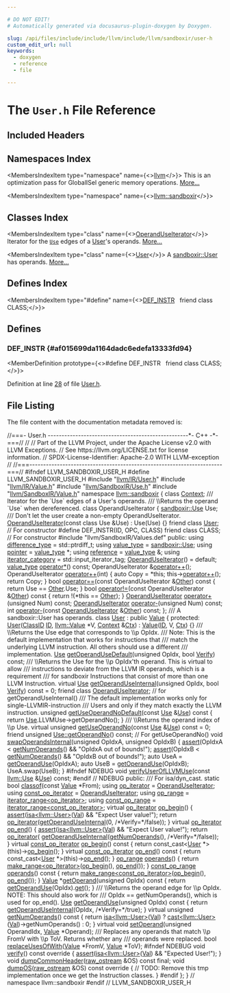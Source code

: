 ```yaml
---

# DO NOT EDIT!
# Automatically generated via docusaurus-plugin-doxygen by Doxygen.

slug: /api/files/include/include/llvm/include/llvm/sandboxir/user-h
custom_edit_url: null
keywords:
  - doxygen
  - reference
  - file

---
```





# The `User.h` File Reference

<DoxygenPage pluginConfig={pluginConfig}>



## Included Headers

<IncludesList>
<IncludesListItem
  filePath="llvm/IR/User.h"
  permalink="/docs/api/files/include/include/llvm/include/llvm/ir/user-h"
  isLocal="true" />
<IncludesListItem
  filePath="llvm/IR/Value.h"
  permalink="/docs/api/files/include/include/llvm/include/llvm/ir/value-h"
  isLocal="true" />
<IncludesListItem
  filePath="llvm/SandboxIR/Use.h"
  permalink="/docs/api/files/include/include/llvm/include/llvm/sandboxir/use-h"
  isLocal="true" />
<IncludesListItem
  filePath="llvm/SandboxIR/Value.h"
  permalink="/docs/api/files/include/include/llvm/include/llvm/sandboxir/value-h"
  isLocal="true" />
<IncludesListItem
  filePath="llvm/SandboxIR/Values.def"
  permalink=""
  isLocal="true" />
</IncludesList>

## Namespaces Index

<MembersIndex>

<MembersIndexItem
  type="namespace"
  name={<><a href="/docs/api/namespaces/llvm">llvm</a></>}>
This is an optimization pass for GlobalISel generic memory operations. <a href="/docs/api/namespaces/llvm/#details">More...</a>
</MembersIndexItem>

<MembersIndexItem
  type="namespace"
  name={<><a href="/docs/api/namespaces/llvm/sandboxir">llvm::sandboxir</a></>}>
</MembersIndexItem>

</MembersIndex>

## Classes Index

<MembersIndex>

<MembersIndexItem
  type="class"
  name={<><a href="/docs/api/classes/llvm/sandboxir/operanduseiterator">OperandUseIterator</a></>}>
Iterator for the <code><a href="/docs/api/classes/llvm/sandboxir/use">Use</a></code> edges of a <a href="/docs/api/classes/llvm/sandboxir/user">User</a>&#39;s operands. <a href="/docs/api/classes/llvm/sandboxir/operanduseiterator/#details">More...</a>
</MembersIndexItem>

<MembersIndexItem
  type="class"
  name={<><a href="/docs/api/classes/llvm/sandboxir/user">User</a></>}>
A <a href="/docs/api/classes/llvm/sandboxir/user">sandboxir::User</a> has operands. <a href="/docs/api/classes/llvm/sandboxir/user/#details">More...</a>
</MembersIndexItem>

</MembersIndex>

## Defines Index

<MembersIndex>

<MembersIndexItem
  type="#define"
  name={<><a href="#af015699da1164dadc6edefa13333fd94">DEF&#95;INSTR</a>&nbsp;&nbsp;&nbsp;friend class CLASS;</>}>
</MembersIndexItem>

</MembersIndex>


<SectionDefinition>

## Defines

### DEF&#95;INSTR {#af015699da1164dadc6edefa13333fd94}

<MemberDefinition
  prototype={<>#define DEF&#95;INSTR&nbsp;&nbsp;&nbsp;friend class CLASS;</>}>

Definition at line <a href="#l00028">28</a> of file <a href="/docs/api/files/include/include/llvm/include/llvm/sandboxir/user-h">User.h</a>.
</MemberDefinition>

</SectionDefinition>

## File Listing

The file content with the documentation metadata removed is:

<ProgramListing>

<Link id="l00001" /><CodeLine lineNumber="1"><span class="doxyHighlightComment">//===- User.h ---------------------------------------------------&#42;- C++ -&#42;-===//</span></CodeLine>
<Link id="l00002" /><CodeLine lineNumber="2"><span class="doxyHighlightComment">//</span></CodeLine>
<Link id="l00003" /><CodeLine lineNumber="3"><span class="doxyHighlightComment">// Part of the LLVM Project, under the Apache License v2.0 with LLVM Exceptions.</span></CodeLine>
<Link id="l00004" /><CodeLine lineNumber="4"><span class="doxyHighlightComment">// See https://llvm.org/LICENSE.txt for license information.</span></CodeLine>
<Link id="l00005" /><CodeLine lineNumber="5"><span class="doxyHighlightComment">// SPDX-License-Identifier: Apache-2.0 WITH LLVM-exception</span></CodeLine>
<Link id="l00006" /><CodeLine lineNumber="6"><span class="doxyHighlightComment">//</span></CodeLine>
<Link id="l00007" /><CodeLine lineNumber="7"><span class="doxyHighlightComment">//===----------------------------------------------------------------------===//</span></CodeLine>
<Link id="l00008" /><CodeLine lineNumber="8"></CodeLine>
<Link id="l00009" /><CodeLine lineNumber="9"><span class="doxyHighlightPreprocessor">#ifndef LLVM&#95;SANDBOXIR&#95;USER&#95;H</span></CodeLine>
<Link id="l00010" /><CodeLine lineNumber="10"><span class="doxyHighlightPreprocessor">#define LLVM&#95;SANDBOXIR&#95;USER&#95;H</span></CodeLine>
<Link id="l00011" /><CodeLine lineNumber="11"></CodeLine>
<Link id="l00012" /><CodeLine lineNumber="12"><span class="doxyHighlightPreprocessor">#include &quot;<a href="/docs/api/files/include/include/llvm/include/llvm/ir/user-h">llvm/IR/User.h</a>&quot;</span></CodeLine>
<Link id="l00013" /><CodeLine lineNumber="13"><span class="doxyHighlightPreprocessor">#include &quot;<a href="/docs/api/files/include/include/llvm/include/llvm/ir/value-h">llvm/IR/Value.h</a>&quot;</span></CodeLine>
<Link id="l00014" /><CodeLine lineNumber="14"><span class="doxyHighlightPreprocessor">#include &quot;<a href="/docs/api/files/include/include/llvm/include/llvm/sandboxir/use-h">llvm/SandboxIR/Use.h</a>&quot;</span></CodeLine>
<Link id="l00015" /><CodeLine lineNumber="15"><span class="doxyHighlightPreprocessor">#include &quot;<a href="/docs/api/files/include/include/llvm/include/llvm/sandboxir/value-h">llvm/SandboxIR/Value.h</a>&quot;</span></CodeLine>
<Link id="l00016" /><CodeLine lineNumber="16"></CodeLine>
<Link id="l00017" /><CodeLine lineNumber="17"><span class="doxyHighlightKeyword">namespace </span><span class="doxyHighlight"><a href="/docs/api/namespaces/llvm/sandboxir">llvm::sandboxir</a> &#123;</span></CodeLine>
<Link id="l00018" /><CodeLine lineNumber="18"></CodeLine>
<Link id="l00019" /><CodeLine lineNumber="19"><span class="doxyHighlightKeyword">class </span><span class="doxyHighlight"><a href="/docs/api/classes/llvm/sandboxir/context">Context</a>;</span></CodeLine>
<Link id="l00020" /><CodeLine lineNumber="20"></CodeLine>
<Link id="l00021" /><CodeLine lineNumber="21"><span class="doxyHighlightComment">/// Iterator for the &#96;Use&#96; edges of a User&#39;s operands.</span></CodeLine>
<Link id="l00022" /><CodeLine lineNumber="22"><span class="doxyHighlightComment">/// \\Returns the operand &#96;Use&#96; when dereferenced.</span></CodeLine>
<Link id="l00023" /><CodeLine lineNumber="23" lineLink="/docs/api/classes/llvm/sandboxir/operanduseiterator"><span class="doxyHighlightKeyword">class </span><span class="doxyHighlight">OperandUseIterator &#123;</span></CodeLine>
<Link id="l00024" /><CodeLine lineNumber="24"><span class="doxyHighlight">  <a href="/docs/api/classes/llvm/sandboxir/use">sandboxir::Use</a> Use;</span></CodeLine>
<Link id="l00025" /><CodeLine lineNumber="25"><span class="doxyHighlightComment">  /// Don&#39;t let the user create a non-empty OperandUseIterator.</span></CodeLine>
<Link id="l00026" /><CodeLine lineNumber="26"><span class="doxyHighlight">  <a href="/docs/api/classes/llvm/sandboxir/operanduseiterator/#a099eea2d0ce1dcf671db77ef9fa6ef3c">OperandUseIterator</a>(</span><span class="doxyHighlightKeyword">const</span><span class="doxyHighlight"> </span><span class="doxyHighlightKeyword">class</span><span class="doxyHighlight"> Use &amp;Use) : Use(Use) &#123;&#125;</span></CodeLine>
<Link id="l00027" /><CodeLine lineNumber="27" lineLink="/docs/api/classes/llvm/sandboxir/operanduseiterator/#a38c437d9dcaefebe4efaf0edf00c45de"><span class="doxyHighlight">  </span><span class="doxyHighlightKeyword">friend</span><span class="doxyHighlight"> </span><span class="doxyHighlightKeyword">class </span><span class="doxyHighlight"><a href="/docs/api/classes/llvm/sandboxir/operanduseiterator/#a38c437d9dcaefebe4efaf0edf00c45de">User</a>;                                  </span><span class="doxyHighlightComment">// For constructor</span></CodeLine>
<Link id="l00028" /><CodeLine lineNumber="28" lineLink="#af015699da1164dadc6edefa13333fd94"><span class="doxyHighlightPreprocessor">#define DEF&#95;INSTR(ID, OPC, CLASS) friend class CLASS; </span><span class="doxyHighlightComment">// For constructor</span></CodeLine>
<Link id="l00029" /><CodeLine lineNumber="29"><span class="doxyHighlightPreprocessor">#include &quot;llvm/SandboxIR/Values.def&quot;</span></CodeLine>
<Link id="l00030" /><CodeLine lineNumber="30"></CodeLine>
<Link id="l00031" /><CodeLine lineNumber="31"><span class="doxyHighlightKeyword">public</span><span class="doxyHighlight">:</span></CodeLine>
<Link id="l00032" /><CodeLine lineNumber="32" lineLink="/docs/api/classes/llvm/sandboxir/operanduseiterator/#a14167269caee4228b2ad7e54c3b257fa"><span class="doxyHighlight">  </span><span class="doxyHighlightKeyword">using </span><span class="doxyHighlight"><a href="/docs/api/classes/llvm/sandboxir/operanduseiterator/#a14167269caee4228b2ad7e54c3b257fa">difference&#95;type</a> = std::ptrdiff&#95;t;</span></CodeLine>
<Link id="l00033" /><CodeLine lineNumber="33" lineLink="/docs/api/classes/llvm/sandboxir/operanduseiterator/#adc75b07c16b7ffec379860b5ed6cecad"><span class="doxyHighlight">  </span><span class="doxyHighlightKeyword">using </span><span class="doxyHighlight"><a href="/docs/api/classes/llvm/sandboxir/operanduseiterator/#adc75b07c16b7ffec379860b5ed6cecad">value&#95;type</a> = <a href="/docs/api/classes/llvm/sandboxir/use">sandboxir::Use</a>;</span></CodeLine>
<Link id="l00034" /><CodeLine lineNumber="34" lineLink="/docs/api/classes/llvm/sandboxir/operanduseiterator/#a2f789f88543d207177956743665b948b"><span class="doxyHighlight">  </span><span class="doxyHighlightKeyword">using </span><span class="doxyHighlight"><a href="/docs/api/classes/llvm/sandboxir/operanduseiterator/#a2f789f88543d207177956743665b948b">pointer</a> = <a href="/docs/api/classes/llvm/sandboxir/operanduseiterator/#adc75b07c16b7ffec379860b5ed6cecad">value&#95;type</a> &#42;;</span></CodeLine>
<Link id="l00035" /><CodeLine lineNumber="35" lineLink="/docs/api/classes/llvm/sandboxir/operanduseiterator/#a98780320a8e95b86802e872f6754b22f"><span class="doxyHighlight">  </span><span class="doxyHighlightKeyword">using </span><span class="doxyHighlight"><a href="/docs/api/classes/llvm/sandboxir/operanduseiterator/#a98780320a8e95b86802e872f6754b22f">reference</a> = <a href="/docs/api/classes/llvm/sandboxir/operanduseiterator/#adc75b07c16b7ffec379860b5ed6cecad">value&#95;type</a> &amp;;</span></CodeLine>
<Link id="l00036" /><CodeLine lineNumber="36" lineLink="/docs/api/classes/llvm/sandboxir/operanduseiterator/#a34c39b224787c66a11396fa61cea4bf1"><span class="doxyHighlight">  </span><span class="doxyHighlightKeyword">using </span><span class="doxyHighlight"><a href="/docs/api/classes/llvm/sandboxir/operanduseiterator/#a34c39b224787c66a11396fa61cea4bf1">iterator&#95;category</a> = std::input&#95;iterator&#95;tag;</span></CodeLine>
<Link id="l00037" /><CodeLine lineNumber="37"></CodeLine>
<Link id="l00038" /><CodeLine lineNumber="38" lineLink="/docs/api/classes/llvm/sandboxir/operanduseiterator/#a099eea2d0ce1dcf671db77ef9fa6ef3c"><span class="doxyHighlight">  <a href="/docs/api/classes/llvm/sandboxir/operanduseiterator/#a099eea2d0ce1dcf671db77ef9fa6ef3c">OperandUseIterator</a>() = </span><span class="doxyHighlightKeywordFlow">default</span><span class="doxyHighlight">;</span></CodeLine>
<Link id="l00039" /><CodeLine lineNumber="39"><span class="doxyHighlight">  <a href="/docs/api/classes/llvm/sandboxir/operanduseiterator/#adc75b07c16b7ffec379860b5ed6cecad">value&#95;type</a> <a href="/docs/api/classes/llvm/sandboxir/operanduseiterator/#ac31cc9d7dff02755f002f2ca5d891e47">operator&#42;</a>() </span><span class="doxyHighlightKeyword">const</span><span class="doxyHighlight">;</span></CodeLine>
<Link id="l00040" /><CodeLine lineNumber="40"><span class="doxyHighlight">  OperandUseIterator &amp;<a href="/docs/api/classes/llvm/sandboxir/operanduseiterator/#ac7f1005cdf568eb11771fdf61067a462">operator++</a>();</span></CodeLine>
<Link id="l00041" /><CodeLine lineNumber="41" lineLink="/docs/api/classes/llvm/sandboxir/operanduseiterator/#a5133ec8ac9f0151bb7daa4fbc0e0edf3"><span class="doxyHighlight">  OperandUseIterator <a href="/docs/api/classes/llvm/sandboxir/operanduseiterator/#a5133ec8ac9f0151bb7daa4fbc0e0edf3">operator++</a>(</span><span class="doxyHighlightKeywordType">int</span><span class="doxyHighlight">) &#123;</span></CodeLine>
<Link id="l00042" /><CodeLine lineNumber="42"><span class="doxyHighlight">    </span><span class="doxyHighlightKeyword">auto</span><span class="doxyHighlight"> Copy = &#42;</span><span class="doxyHighlightKeyword">this</span><span class="doxyHighlight">;</span></CodeLine>
<Link id="l00043" /><CodeLine lineNumber="43"><span class="doxyHighlight">    this-&gt;<a href="/docs/api/classes/llvm/sandboxir/operanduseiterator/#ac7f1005cdf568eb11771fdf61067a462">operator++</a>();</span></CodeLine>
<Link id="l00044" /><CodeLine lineNumber="44"><span class="doxyHighlight">    </span><span class="doxyHighlightKeywordFlow">return</span><span class="doxyHighlight"> Copy;</span></CodeLine>
<Link id="l00045" /><CodeLine lineNumber="45"><span class="doxyHighlight">  &#125;</span></CodeLine>
<Link id="l00046" /><CodeLine lineNumber="46" lineLink="/docs/api/classes/llvm/sandboxir/operanduseiterator/#a9b043aa137586f3a1f8cc153c40eded7"><span class="doxyHighlight">  </span><span class="doxyHighlightKeywordType">bool</span><span class="doxyHighlight"> <a href="/docs/api/classes/llvm/sandboxir/operanduseiterator/#a9b043aa137586f3a1f8cc153c40eded7">operator==</a>(</span><span class="doxyHighlightKeyword">const</span><span class="doxyHighlight"> OperandUseIterator &amp;<a href="/docs/api/namespaces/llvm/#a9eb4f5b98b70ee4fab9614ed58282c1fa6311ae17c1ee52b36e68aaf4ad066387">Other</a>)</span><span class="doxyHighlightKeyword"> const </span><span class="doxyHighlight">&#123;</span></CodeLine>
<Link id="l00047" /><CodeLine lineNumber="47"><span class="doxyHighlight">    </span><span class="doxyHighlightKeywordFlow">return</span><span class="doxyHighlight"> Use == <a href="/docs/api/namespaces/llvm/#a9eb4f5b98b70ee4fab9614ed58282c1fa6311ae17c1ee52b36e68aaf4ad066387">Other</a>.Use;</span></CodeLine>
<Link id="l00048" /><CodeLine lineNumber="48"><span class="doxyHighlight">  &#125;</span></CodeLine>
<Link id="l00049" /><CodeLine lineNumber="49" lineLink="/docs/api/classes/llvm/sandboxir/operanduseiterator/#a7a4d2651b26654677ef915f0981052f8"><span class="doxyHighlight">  </span><span class="doxyHighlightKeywordType">bool</span><span class="doxyHighlight"> <a href="/docs/api/classes/llvm/sandboxir/operanduseiterator/#a7a4d2651b26654677ef915f0981052f8">operator!=</a>(</span><span class="doxyHighlightKeyword">const</span><span class="doxyHighlight"> OperandUseIterator &amp;<a href="/docs/api/namespaces/llvm/#a9eb4f5b98b70ee4fab9614ed58282c1fa6311ae17c1ee52b36e68aaf4ad066387">Other</a>)</span><span class="doxyHighlightKeyword"> const </span><span class="doxyHighlight">&#123;</span></CodeLine>
<Link id="l00050" /><CodeLine lineNumber="50"><span class="doxyHighlight">    </span><span class="doxyHighlightKeywordFlow">return</span><span class="doxyHighlight"> !(&#42;</span><span class="doxyHighlightKeyword">this</span><span class="doxyHighlight"> == <a href="/docs/api/namespaces/llvm/#a9eb4f5b98b70ee4fab9614ed58282c1fa6311ae17c1ee52b36e68aaf4ad066387">Other</a>);</span></CodeLine>
<Link id="l00051" /><CodeLine lineNumber="51"><span class="doxyHighlight">  &#125;</span></CodeLine>
<Link id="l00052" /><CodeLine lineNumber="52"><span class="doxyHighlight">  <a href="/docs/api/classes/llvm/sandboxir/operanduseiterator">OperandUseIterator</a> <a href="/docs/api/classes/llvm/sandboxir/operanduseiterator/#ae20a68943264151156296ee8f5a2d25d">operator+</a>(</span><span class="doxyHighlightKeywordType">unsigned</span><span class="doxyHighlight"> Num) </span><span class="doxyHighlightKeyword">const</span><span class="doxyHighlight">;</span></CodeLine>
<Link id="l00053" /><CodeLine lineNumber="53"><span class="doxyHighlight">  <a href="/docs/api/classes/llvm/sandboxir/operanduseiterator">OperandUseIterator</a> <a href="/docs/api/classes/llvm/sandboxir/operanduseiterator/#aa46d6a2faaa49dfea1ee6de34cd7b77f">operator-</a>(</span><span class="doxyHighlightKeywordType">unsigned</span><span class="doxyHighlight"> Num) </span><span class="doxyHighlightKeyword">const</span><span class="doxyHighlight">;</span></CodeLine>
<Link id="l00054" /><CodeLine lineNumber="54"><span class="doxyHighlight">  </span><span class="doxyHighlightKeywordType">int</span><span class="doxyHighlight"> <a href="/docs/api/classes/llvm/sandboxir/operanduseiterator/#aa46d6a2faaa49dfea1ee6de34cd7b77f">operator-</a>(</span><span class="doxyHighlightKeyword">const</span><span class="doxyHighlight"> <a href="/docs/api/classes/llvm/sandboxir/operanduseiterator">OperandUseIterator</a> &amp;<a href="/docs/api/namespaces/llvm/#a9eb4f5b98b70ee4fab9614ed58282c1fa6311ae17c1ee52b36e68aaf4ad066387">Other</a>) </span><span class="doxyHighlightKeyword">const</span><span class="doxyHighlight">;</span></CodeLine>
<Link id="l00055" /><CodeLine lineNumber="55"><span class="doxyHighlight">&#125;;</span></CodeLine>
<Link id="l00056" /><CodeLine lineNumber="56"></CodeLine>
<Link id="l00057" /><CodeLine lineNumber="57"><span class="doxyHighlightComment">/// A sandboxir::User has operands.</span></CodeLine>
<Link id="l00058" /><CodeLine lineNumber="58" lineLink="/docs/api/classes/llvm/sandboxir/user"><span class="doxyHighlightKeyword">class </span><span class="doxyHighlight"><a href="/docs/api/classes/llvm/sandboxir/user/#aed798e20a38c7c32351becc11f61f755">User</a> : </span><span class="doxyHighlightKeyword">public</span><span class="doxyHighlight"> <a href="/docs/api/classes/llvm/sandboxir/value/#a73b563c1c2654e2f9b3756f38e276284">Value</a> &#123;</span></CodeLine>
<Link id="l00059" /><CodeLine lineNumber="59"><span class="doxyHighlightKeyword">protected</span><span class="doxyHighlight">:</span></CodeLine>
<Link id="l00060" /><CodeLine lineNumber="60" lineLink="/docs/api/classes/llvm/sandboxir/user/#aed798e20a38c7c32351becc11f61f755"><span class="doxyHighlight">  <a href="/docs/api/classes/llvm/sandboxir/user/#aed798e20a38c7c32351becc11f61f755">User</a>(<a href="/docs/api/classes/llvm/sandboxir/value/#afa2029c46b6caf94a7d05ceb0dbcefe9">ClassID</a> <a href="/docs/api/namespaces/llvm/callingconv/#abdf8cf606905c10634e831390981b0ed">ID</a>, <a href="/docs/api/classes/llvm/value">llvm::Value</a> &#42;V, <a href="/docs/api/classes/llvm/sandboxir/value/#ac26c806e60ca4a0547680edb68f6e39b">Context</a> &amp;<a href="/docs/api/classes/llvm/sandboxir/value/#a4705ee51ec0da1ba978f2353d2c47f27">Ctx</a>) : <a href="/docs/api/classes/llvm/sandboxir/value/#a73b563c1c2654e2f9b3756f38e276284">Value</a>(<a href="/docs/api/namespaces/llvm/callingconv/#abdf8cf606905c10634e831390981b0ed">ID</a>, V, <a href="/docs/api/classes/llvm/sandboxir/value/#a4705ee51ec0da1ba978f2353d2c47f27">Ctx</a>) &#123;&#125;</span></CodeLine>
<Link id="l00061" /><CodeLine lineNumber="61"></CodeLine>
<Link id="l00062" /><CodeLine lineNumber="62"><span class="doxyHighlightComment">  /// \\Returns the Use edge that corresponds to \\p OpIdx.</span></CodeLine>
<Link id="l00063" /><CodeLine lineNumber="63"><span class="doxyHighlightComment">  /// Note: This is the default implementation that works for instructions that</span></CodeLine>
<Link id="l00064" /><CodeLine lineNumber="64"><span class="doxyHighlightComment">  /// match the underlying LLVM instruction. All others should use a different</span></CodeLine>
<Link id="l00065" /><CodeLine lineNumber="65"><span class="doxyHighlightComment">  /// implementation.</span></CodeLine>
<Link id="l00066" /><CodeLine lineNumber="66"><span class="doxyHighlight">  <a href="/docs/api/classes/llvm/sandboxir/use">Use</a> <a href="/docs/api/classes/llvm/sandboxir/user/#a8014de6610ee432b675e3819e011acb2">getOperandUseDefault</a>(</span><span class="doxyHighlightKeywordType">unsigned</span><span class="doxyHighlight"> OpIdx, </span><span class="doxyHighlightKeywordType">bool</span><span class="doxyHighlight"> <a href="/docs/api/files/lib/lib/target/lib/target/powerpc/ppcctrloopsverify-cpp/#a345bd69760b9ee32b3f49d4fc04120fb">Verify</a>) </span><span class="doxyHighlightKeyword">const</span><span class="doxyHighlight">;</span></CodeLine>
<Link id="l00067" /><CodeLine lineNumber="67"><span class="doxyHighlightComment">  /// \\Returns the Use for the \\p OpIdx&#39;th operand. This is virtual to allow</span></CodeLine>
<Link id="l00068" /><CodeLine lineNumber="68"><span class="doxyHighlightComment">  /// instructions to deviate from the LLVM IR operands, which is a requirement</span></CodeLine>
<Link id="l00069" /><CodeLine lineNumber="69"><span class="doxyHighlightComment">  /// for sandboxir Instructions that consist of more than one LLVM Instruction.</span></CodeLine>
<Link id="l00070" /><CodeLine lineNumber="70" lineLink="/docs/api/classes/llvm/sandboxir/user/#aa469c4f23b78900ac9135b3417819f31"><span class="doxyHighlight">  </span><span class="doxyHighlightKeyword">virtual</span><span class="doxyHighlight"> <a href="/docs/api/classes/llvm/sandboxir/value/#a7b479862be57f4448b155a225b5972ac">Use</a> <a href="/docs/api/classes/llvm/sandboxir/user/#aa469c4f23b78900ac9135b3417819f31">getOperandUseInternal</a>(</span><span class="doxyHighlightKeywordType">unsigned</span><span class="doxyHighlight"> OpIdx, </span><span class="doxyHighlightKeywordType">bool</span><span class="doxyHighlight"> <a href="/docs/api/files/lib/lib/target/lib/target/powerpc/ppcctrloopsverify-cpp/#a345bd69760b9ee32b3f49d4fc04120fb">Verify</a>) </span><span class="doxyHighlightKeyword">const</span><span class="doxyHighlight"> = 0;</span></CodeLine>
<Link id="l00071" /><CodeLine lineNumber="71" lineLink="/docs/api/classes/llvm/sandboxir/user/#a1a834efd0135e81675280d5ba828d263"><span class="doxyHighlight">  </span><span class="doxyHighlightKeyword">friend</span><span class="doxyHighlight"> </span><span class="doxyHighlightKeyword">class </span><span class="doxyHighlight"><a href="/docs/api/classes/llvm/sandboxir/user/#a1a834efd0135e81675280d5ba828d263">OperandUseIterator</a>; </span><span class="doxyHighlightComment">// for getOperandUseInternal()</span></CodeLine>
<Link id="l00072" /><CodeLine lineNumber="72"></CodeLine>
<Link id="l00073" /><CodeLine lineNumber="73"><span class="doxyHighlightComment">  /// The default implementation works only for single-LLVMIR-instruction</span></CodeLine>
<Link id="l00074" /><CodeLine lineNumber="74"><span class="doxyHighlightComment">  /// Users and only if they match exactly the LLVM instruction.</span></CodeLine>
<Link id="l00075" /><CodeLine lineNumber="75" lineLink="/docs/api/classes/llvm/sandboxir/user/#a2a0e1f0647903c551dc3ea6333ab6fc3"><span class="doxyHighlight">  </span><span class="doxyHighlightKeywordType">unsigned</span><span class="doxyHighlight"> <a href="/docs/api/classes/llvm/sandboxir/user/#a2a0e1f0647903c551dc3ea6333ab6fc3">getUseOperandNoDefault</a>(</span><span class="doxyHighlightKeyword">const</span><span class="doxyHighlight"> <a href="/docs/api/classes/llvm/sandboxir/value/#a7b479862be57f4448b155a225b5972ac">Use</a> &amp;<a href="/docs/api/classes/llvm/sandboxir/value/#a7b479862be57f4448b155a225b5972ac">Use</a>)</span><span class="doxyHighlightKeyword"> const </span><span class="doxyHighlight">&#123;</span></CodeLine>
<Link id="l00076" /><CodeLine lineNumber="76"><span class="doxyHighlight">    </span><span class="doxyHighlightKeywordFlow">return</span><span class="doxyHighlight"> <a href="/docs/api/classes/llvm/sandboxir/value/#a7b479862be57f4448b155a225b5972ac">Use</a>.LLVMUse-&gt;getOperandNo();</span></CodeLine>
<Link id="l00077" /><CodeLine lineNumber="77"><span class="doxyHighlight">  &#125;</span></CodeLine>
<Link id="l00078" /><CodeLine lineNumber="78"><span class="doxyHighlightComment">  /// \\Returns the operand index of \\p Use.</span></CodeLine>
<Link id="l00079" /><CodeLine lineNumber="79" lineLink="/docs/api/classes/llvm/sandboxir/user/#a1edb73baa990149e09d9405f596163a3"><span class="doxyHighlight">  </span><span class="doxyHighlightKeyword">virtual</span><span class="doxyHighlight"> </span><span class="doxyHighlightKeywordType">unsigned</span><span class="doxyHighlight"> <a href="/docs/api/classes/llvm/sandboxir/user/#a1edb73baa990149e09d9405f596163a3">getUseOperandNo</a>(</span><span class="doxyHighlightKeyword">const</span><span class="doxyHighlight"> <a href="/docs/api/classes/llvm/sandboxir/value/#a7b479862be57f4448b155a225b5972ac">Use</a> &amp;<a href="/docs/api/classes/llvm/sandboxir/value/#a7b479862be57f4448b155a225b5972ac">Use</a>) </span><span class="doxyHighlightKeyword">const</span><span class="doxyHighlight"> = 0;</span></CodeLine>
<Link id="l00080" /><CodeLine lineNumber="80" lineLink="/docs/api/classes/llvm/sandboxir/user/#a64f0b50a2c1ec72bf69dbde8bd85f0c5"><span class="doxyHighlight">  </span><span class="doxyHighlightKeyword">friend</span><span class="doxyHighlight"> </span><span class="doxyHighlightKeywordType">unsigned</span><span class="doxyHighlight"> <a href="/docs/api/classes/llvm/sandboxir/use/#a401e8254715a72e9efab9ec8ae745e19">Use::getOperandNo</a>() </span><span class="doxyHighlightKeyword">const</span><span class="doxyHighlight">; </span><span class="doxyHighlightComment">// For getUseOperandNo()</span></CodeLine>
<Link id="l00081" /><CodeLine lineNumber="81"></CodeLine>
<Link id="l00082" /><CodeLine lineNumber="82" lineLink="/docs/api/classes/llvm/sandboxir/user/#ab02ef62e9b637f2ccdc108a83ad983fc"><span class="doxyHighlight">  </span><span class="doxyHighlightKeywordType">void</span><span class="doxyHighlight"> <a href="/docs/api/classes/llvm/sandboxir/user/#ab02ef62e9b637f2ccdc108a83ad983fc">swapOperandsInternal</a>(</span><span class="doxyHighlightKeywordType">unsigned</span><span class="doxyHighlight"> OpIdxA, </span><span class="doxyHighlightKeywordType">unsigned</span><span class="doxyHighlight"> OpIdxB) &#123;</span></CodeLine>
<Link id="l00083" /><CodeLine lineNumber="83"><span class="doxyHighlight">    <a href="/docs/api/files/lib/lib/target/lib/target/amdgpu/silowercontrolflow-cpp/#a4868c5d81c5ccc98c47aeab6244346a0">assert</a>(OpIdxA &lt; <a href="/docs/api/classes/llvm/sandboxir/user/#ac600a3ffce54e05ca28e586af7a04831">getNumOperands</a>() &amp;&amp; </span><span class="doxyHighlightStringLiteral">&quot;OpIdxA out of bounds!&quot;</span><span class="doxyHighlight">);</span></CodeLine>
<Link id="l00084" /><CodeLine lineNumber="84"><span class="doxyHighlight">    <a href="/docs/api/files/lib/lib/target/lib/target/amdgpu/silowercontrolflow-cpp/#a4868c5d81c5ccc98c47aeab6244346a0">assert</a>(OpIdxB &lt; <a href="/docs/api/classes/llvm/sandboxir/user/#ac600a3ffce54e05ca28e586af7a04831">getNumOperands</a>() &amp;&amp; </span><span class="doxyHighlightStringLiteral">&quot;OpIdxB out of bounds!&quot;</span><span class="doxyHighlight">);</span></CodeLine>
<Link id="l00085" /><CodeLine lineNumber="85"><span class="doxyHighlight">    </span><span class="doxyHighlightKeyword">auto</span><span class="doxyHighlight"> UseA = <a href="/docs/api/classes/llvm/sandboxir/user/#acb9166dd8e540f8c9e6efad7e9cccba0">getOperandUse</a>(OpIdxA);</span></CodeLine>
<Link id="l00086" /><CodeLine lineNumber="86"><span class="doxyHighlight">    </span><span class="doxyHighlightKeyword">auto</span><span class="doxyHighlight"> UseB = <a href="/docs/api/classes/llvm/sandboxir/user/#acb9166dd8e540f8c9e6efad7e9cccba0">getOperandUse</a>(OpIdxB);</span></CodeLine>
<Link id="l00087" /><CodeLine lineNumber="87"><span class="doxyHighlight">    UseA.swap(UseB);</span></CodeLine>
<Link id="l00088" /><CodeLine lineNumber="88"><span class="doxyHighlight">  &#125;</span></CodeLine>
<Link id="l00089" /><CodeLine lineNumber="89"></CodeLine>
<Link id="l00090" /><CodeLine lineNumber="90"><span class="doxyHighlightPreprocessor">#ifndef NDEBUG</span></CodeLine>
<Link id="l00091" /><CodeLine lineNumber="91"><span class="doxyHighlight">  </span><span class="doxyHighlightKeywordType">void</span><span class="doxyHighlight"> <a href="/docs/api/classes/llvm/sandboxir/user/#a29a530f0bf7efe84cbba172fac79970d">verifyUserOfLLVMUse</a>(</span><span class="doxyHighlightKeyword">const</span><span class="doxyHighlight"> <a href="/docs/api/classes/llvm/use">llvm::Use</a> &amp;<a href="/docs/api/classes/llvm/sandboxir/use">Use</a>) </span><span class="doxyHighlightKeyword">const</span><span class="doxyHighlight">;</span></CodeLine>
<Link id="l00092" /><CodeLine lineNumber="92"><span class="doxyHighlightPreprocessor">#endif </span><span class="doxyHighlightComment">// NDEBUG</span></CodeLine>
<Link id="l00093" /><CodeLine lineNumber="93"></CodeLine>
<Link id="l00094" /><CodeLine lineNumber="94"><span class="doxyHighlightKeyword">public</span><span class="doxyHighlight">:</span></CodeLine>
<Link id="l00095" /><CodeLine lineNumber="95"><span class="doxyHighlightComment">  /// For isa/dyn&#95;cast.</span></CodeLine>
<Link id="l00096" /><CodeLine lineNumber="96"><span class="doxyHighlight">  </span><span class="doxyHighlightKeyword">static</span><span class="doxyHighlight"> </span><span class="doxyHighlightKeywordType">bool</span><span class="doxyHighlight"> <a href="/docs/api/classes/llvm/sandboxir/user/#a980a2cfe3503510dad80d58a1bf46367">classof</a>(</span><span class="doxyHighlightKeyword">const</span><span class="doxyHighlight"> <a href="/docs/api/classes/llvm/sandboxir/value">Value</a> &#42;From);</span></CodeLine>
<Link id="l00097" /><CodeLine lineNumber="97" lineLink="/docs/api/classes/llvm/sandboxir/user/#a899e62d7db86984354bbdaa96067f91e"><span class="doxyHighlight">  </span><span class="doxyHighlightKeyword">using </span><span class="doxyHighlight"><a href="/docs/api/classes/llvm/sandboxir/user/#a899e62d7db86984354bbdaa96067f91e">op&#95;iterator</a> = <a href="/docs/api/classes/llvm/sandboxir/user/#a1a834efd0135e81675280d5ba828d263">OperandUseIterator</a>;</span></CodeLine>
<Link id="l00098" /><CodeLine lineNumber="98" lineLink="/docs/api/classes/llvm/sandboxir/user/#a3fb7da57c57a24be71816721887dc455"><span class="doxyHighlight">  </span><span class="doxyHighlightKeyword">using </span><span class="doxyHighlight"><a href="/docs/api/classes/llvm/sandboxir/user/#a3fb7da57c57a24be71816721887dc455">const&#95;op&#95;iterator</a> = <a href="/docs/api/classes/llvm/sandboxir/user/#a1a834efd0135e81675280d5ba828d263">OperandUseIterator</a>;</span></CodeLine>
<Link id="l00099" /><CodeLine lineNumber="99" lineLink="/docs/api/classes/llvm/sandboxir/user/#aea441faf71d458b974c3add03e0fd179"><span class="doxyHighlight">  </span><span class="doxyHighlightKeyword">using </span><span class="doxyHighlight"><a href="/docs/api/classes/llvm/sandboxir/user/#aea441faf71d458b974c3add03e0fd179">op&#95;range</a> = <a href="/docs/api/classes/llvm/iterator-range">iterator&#95;range&lt;op&#95;iterator&gt;</a>;</span></CodeLine>
<Link id="l00100" /><CodeLine lineNumber="100" lineLink="/docs/api/classes/llvm/sandboxir/user/#acc18fd33516ae7ad56c8f337fc90cc0d"><span class="doxyHighlight">  </span><span class="doxyHighlightKeyword">using </span><span class="doxyHighlight"><a href="/docs/api/classes/llvm/sandboxir/user/#acc18fd33516ae7ad56c8f337fc90cc0d">const&#95;op&#95;range</a> = <a href="/docs/api/classes/llvm/iterator-range">iterator&#95;range&lt;const&#95;op&#95;iterator&gt;</a>;</span></CodeLine>
<Link id="l00101" /><CodeLine lineNumber="101"></CodeLine>
<Link id="l00102" /><CodeLine lineNumber="102" lineLink="/docs/api/classes/llvm/sandboxir/user/#a00acedbe40caf585acae6bf934765a72"><span class="doxyHighlight">  </span><span class="doxyHighlightKeyword">virtual</span><span class="doxyHighlight"> <a href="/docs/api/classes/llvm/sandboxir/user/#a899e62d7db86984354bbdaa96067f91e">op&#95;iterator</a> <a href="/docs/api/classes/llvm/sandboxir/user/#a00acedbe40caf585acae6bf934765a72">op&#95;begin</a>() &#123;</span></CodeLine>
<Link id="l00103" /><CodeLine lineNumber="103"><span class="doxyHighlight">    <a href="/docs/api/files/lib/lib/target/lib/target/amdgpu/silowercontrolflow-cpp/#a4868c5d81c5ccc98c47aeab6244346a0">assert</a>(<a href="/docs/api/namespaces/llvm/#a92ca992e52dddc420f4b069cae06dfbe">isa&lt;llvm::User&gt;</a>(<a href="/docs/api/classes/llvm/sandboxir/value/#a0c4530f3c64d8c2eafac20fb87105d8a">Val</a>) &amp;&amp; </span><span class="doxyHighlightStringLiteral">&quot;Expect User value!&quot;</span><span class="doxyHighlight">);</span></CodeLine>
<Link id="l00104" /><CodeLine lineNumber="104"><span class="doxyHighlight">    </span><span class="doxyHighlightKeywordFlow">return</span><span class="doxyHighlight"> <a href="/docs/api/classes/llvm/sandboxir/user/#a899e62d7db86984354bbdaa96067f91e">op&#95;iterator</a>(<a href="/docs/api/classes/llvm/sandboxir/user/#aa469c4f23b78900ac9135b3417819f31">getOperandUseInternal</a>(0, </span><span class="doxyHighlightComment">/&#42;Verify=&#42;/</span><span class="doxyHighlightKeyword">false</span><span class="doxyHighlight">));</span></CodeLine>
<Link id="l00105" /><CodeLine lineNumber="105"><span class="doxyHighlight">  &#125;</span></CodeLine>
<Link id="l00106" /><CodeLine lineNumber="106" lineLink="/docs/api/classes/llvm/sandboxir/user/#add1b0b449637bb3ff8c08cd4287d5395"><span class="doxyHighlight">  </span><span class="doxyHighlightKeyword">virtual</span><span class="doxyHighlight"> <a href="/docs/api/classes/llvm/sandboxir/user/#a899e62d7db86984354bbdaa96067f91e">op&#95;iterator</a> <a href="/docs/api/classes/llvm/sandboxir/user/#add1b0b449637bb3ff8c08cd4287d5395">op&#95;end</a>() &#123;</span></CodeLine>
<Link id="l00107" /><CodeLine lineNumber="107"><span class="doxyHighlight">    <a href="/docs/api/files/lib/lib/target/lib/target/amdgpu/silowercontrolflow-cpp/#a4868c5d81c5ccc98c47aeab6244346a0">assert</a>(<a href="/docs/api/namespaces/llvm/#a92ca992e52dddc420f4b069cae06dfbe">isa&lt;llvm::User&gt;</a>(<a href="/docs/api/classes/llvm/sandboxir/value/#a0c4530f3c64d8c2eafac20fb87105d8a">Val</a>) &amp;&amp; </span><span class="doxyHighlightStringLiteral">&quot;Expect User value!&quot;</span><span class="doxyHighlight">);</span></CodeLine>
<Link id="l00108" /><CodeLine lineNumber="108"><span class="doxyHighlight">    </span><span class="doxyHighlightKeywordFlow">return</span><span class="doxyHighlight"> <a href="/docs/api/classes/llvm/sandboxir/user/#a899e62d7db86984354bbdaa96067f91e">op&#95;iterator</a>(</span></CodeLine>
<Link id="l00109" /><CodeLine lineNumber="109"><span class="doxyHighlight">        <a href="/docs/api/classes/llvm/sandboxir/user/#aa469c4f23b78900ac9135b3417819f31">getOperandUseInternal</a>(<a href="/docs/api/classes/llvm/sandboxir/user/#ac600a3ffce54e05ca28e586af7a04831">getNumOperands</a>(), </span><span class="doxyHighlightComment">/&#42;Verify=&#42;/</span><span class="doxyHighlightKeyword">false</span><span class="doxyHighlight">));</span></CodeLine>
<Link id="l00110" /><CodeLine lineNumber="110"><span class="doxyHighlight">  &#125;</span></CodeLine>
<Link id="l00111" /><CodeLine lineNumber="111" lineLink="/docs/api/classes/llvm/sandboxir/user/#ac93570e69f7d66e536562edccfcfa8ed"><span class="doxyHighlight">  </span><span class="doxyHighlightKeyword">virtual</span><span class="doxyHighlight"> <a href="/docs/api/classes/llvm/sandboxir/user/#a3fb7da57c57a24be71816721887dc455">const&#95;op&#95;iterator</a> <a href="/docs/api/classes/llvm/sandboxir/user/#ac93570e69f7d66e536562edccfcfa8ed">op&#95;begin</a>()</span><span class="doxyHighlightKeyword"> const </span><span class="doxyHighlight">&#123;</span></CodeLine>
<Link id="l00112" /><CodeLine lineNumber="112"><span class="doxyHighlight">    </span><span class="doxyHighlightKeywordFlow">return</span><span class="doxyHighlight"> </span><span class="doxyHighlightKeyword">const&#95;cast&lt;</span><span class="doxyHighlight"><a href="/docs/api/classes/llvm/sandboxir/user/#aed798e20a38c7c32351becc11f61f755">User</a> &#42;</span><span class="doxyHighlightKeyword">&gt;</span><span class="doxyHighlight">(</span><span class="doxyHighlightKeyword">this</span><span class="doxyHighlight">)-&gt;<a href="/docs/api/classes/llvm/sandboxir/user/#a00acedbe40caf585acae6bf934765a72">op&#95;begin</a>();</span></CodeLine>
<Link id="l00113" /><CodeLine lineNumber="113"><span class="doxyHighlight">  &#125;</span></CodeLine>
<Link id="l00114" /><CodeLine lineNumber="114" lineLink="/docs/api/classes/llvm/sandboxir/user/#a2c4d629ecf1980b70211cb29a8be430a"><span class="doxyHighlight">  </span><span class="doxyHighlightKeyword">virtual</span><span class="doxyHighlight"> <a href="/docs/api/classes/llvm/sandboxir/user/#a3fb7da57c57a24be71816721887dc455">const&#95;op&#95;iterator</a> <a href="/docs/api/classes/llvm/sandboxir/user/#a2c4d629ecf1980b70211cb29a8be430a">op&#95;end</a>()</span><span class="doxyHighlightKeyword"> const </span><span class="doxyHighlight">&#123;</span></CodeLine>
<Link id="l00115" /><CodeLine lineNumber="115"><span class="doxyHighlight">    </span><span class="doxyHighlightKeywordFlow">return</span><span class="doxyHighlight"> </span><span class="doxyHighlightKeyword">const&#95;cast&lt;</span><span class="doxyHighlight"><a href="/docs/api/classes/llvm/sandboxir/user/#aed798e20a38c7c32351becc11f61f755">User</a> &#42;</span><span class="doxyHighlightKeyword">&gt;</span><span class="doxyHighlight">(</span><span class="doxyHighlightKeyword">this</span><span class="doxyHighlight">)-&gt;<a href="/docs/api/classes/llvm/sandboxir/user/#add1b0b449637bb3ff8c08cd4287d5395">op&#95;end</a>();</span></CodeLine>
<Link id="l00116" /><CodeLine lineNumber="116"><span class="doxyHighlight">  &#125;</span></CodeLine>
<Link id="l00117" /><CodeLine lineNumber="117"></CodeLine>
<Link id="l00118" /><CodeLine lineNumber="118" lineLink="/docs/api/classes/llvm/sandboxir/user/#a5cce4d02fda40af0a08b56b03f2b1ce2"><span class="doxyHighlight">  <a href="/docs/api/classes/llvm/sandboxir/user/#aea441faf71d458b974c3add03e0fd179">op&#95;range</a> <a href="/docs/api/classes/llvm/sandboxir/user/#a5cce4d02fda40af0a08b56b03f2b1ce2">operands</a>() &#123; </span><span class="doxyHighlightKeywordFlow">return</span><span class="doxyHighlight"> <a href="/docs/api/namespaces/llvm/#a341215803e83773a3e97860dc291f121">make&#95;range&lt;op&#95;iterator&gt;</a>(<a href="/docs/api/classes/llvm/sandboxir/user/#a00acedbe40caf585acae6bf934765a72">op&#95;begin</a>(), <a href="/docs/api/classes/llvm/sandboxir/user/#add1b0b449637bb3ff8c08cd4287d5395">op&#95;end</a>()); &#125;</span></CodeLine>
<Link id="l00119" /><CodeLine lineNumber="119" lineLink="/docs/api/classes/llvm/sandboxir/user/#a92e9d08dd6bf19d1cc7add6dc9d90d4c"><span class="doxyHighlight">  <a href="/docs/api/classes/llvm/sandboxir/user/#acc18fd33516ae7ad56c8f337fc90cc0d">const&#95;op&#95;range</a> <a href="/docs/api/classes/llvm/sandboxir/user/#a92e9d08dd6bf19d1cc7add6dc9d90d4c">operands</a>()</span><span class="doxyHighlightKeyword"> const </span><span class="doxyHighlight">&#123;</span></CodeLine>
<Link id="l00120" /><CodeLine lineNumber="120"><span class="doxyHighlight">    </span><span class="doxyHighlightKeywordFlow">return</span><span class="doxyHighlight"> <a href="/docs/api/namespaces/llvm/#a341215803e83773a3e97860dc291f121">make&#95;range&lt;const&#95;op&#95;iterator&gt;</a>(<a href="/docs/api/classes/llvm/sandboxir/user/#a00acedbe40caf585acae6bf934765a72">op&#95;begin</a>(), <a href="/docs/api/classes/llvm/sandboxir/user/#add1b0b449637bb3ff8c08cd4287d5395">op&#95;end</a>());</span></CodeLine>
<Link id="l00121" /><CodeLine lineNumber="121"><span class="doxyHighlight">  &#125;</span></CodeLine>
<Link id="l00122" /><CodeLine lineNumber="122" lineLink="/docs/api/classes/llvm/sandboxir/user/#a1d0f6b7220d01d4fe9ecefd3c296a02d"><span class="doxyHighlight">  <a href="/docs/api/classes/llvm/sandboxir/value/#a73b563c1c2654e2f9b3756f38e276284">Value</a> &#42;<a href="/docs/api/classes/llvm/sandboxir/user/#a1d0f6b7220d01d4fe9ecefd3c296a02d">getOperand</a>(</span><span class="doxyHighlightKeywordType">unsigned</span><span class="doxyHighlight"> OpIdx)</span><span class="doxyHighlightKeyword"> const </span><span class="doxyHighlight">&#123; </span><span class="doxyHighlightKeywordFlow">return</span><span class="doxyHighlight"> <a href="/docs/api/classes/llvm/sandboxir/user/#acb9166dd8e540f8c9e6efad7e9cccba0">getOperandUse</a>(OpIdx).<a href="/docs/api/classes/llvm/sandboxir/use/#ae8e7baeb75c96786957fe74a468ee8c7">get</a>(); &#125;</span></CodeLine>
<Link id="l00123" /><CodeLine lineNumber="123"><span class="doxyHighlightComment">  /// \\Returns the operand edge for \\p OpIdx. NOTE: This should also work for</span></CodeLine>
<Link id="l00124" /><CodeLine lineNumber="124"><span class="doxyHighlightComment">  /// OpIdx == getNumOperands(), which is used for op&#95;end().</span></CodeLine>
<Link id="l00125" /><CodeLine lineNumber="125" lineLink="/docs/api/classes/llvm/sandboxir/user/#acb9166dd8e540f8c9e6efad7e9cccba0"><span class="doxyHighlight">  <a href="/docs/api/classes/llvm/sandboxir/value/#a7b479862be57f4448b155a225b5972ac">Use</a> <a href="/docs/api/classes/llvm/sandboxir/user/#acb9166dd8e540f8c9e6efad7e9cccba0">getOperandUse</a>(</span><span class="doxyHighlightKeywordType">unsigned</span><span class="doxyHighlight"> OpIdx)</span><span class="doxyHighlightKeyword"> const </span><span class="doxyHighlight">&#123;</span></CodeLine>
<Link id="l00126" /><CodeLine lineNumber="126"><span class="doxyHighlight">    </span><span class="doxyHighlightKeywordFlow">return</span><span class="doxyHighlight"> <a href="/docs/api/classes/llvm/sandboxir/user/#aa469c4f23b78900ac9135b3417819f31">getOperandUseInternal</a>(OpIdx, </span><span class="doxyHighlightComment">/&#42;Verify=&#42;/</span><span class="doxyHighlightKeyword">true</span><span class="doxyHighlight">);</span></CodeLine>
<Link id="l00127" /><CodeLine lineNumber="127"><span class="doxyHighlight">  &#125;</span></CodeLine>
<Link id="l00128" /><CodeLine lineNumber="128" lineLink="/docs/api/classes/llvm/sandboxir/user/#ac600a3ffce54e05ca28e586af7a04831"><span class="doxyHighlight">  </span><span class="doxyHighlightKeyword">virtual</span><span class="doxyHighlight"> </span><span class="doxyHighlightKeywordType">unsigned</span><span class="doxyHighlight"> <a href="/docs/api/classes/llvm/sandboxir/user/#ac600a3ffce54e05ca28e586af7a04831">getNumOperands</a>()</span><span class="doxyHighlightKeyword"> const </span><span class="doxyHighlight">&#123;</span></CodeLine>
<Link id="l00129" /><CodeLine lineNumber="129"><span class="doxyHighlight">    </span><span class="doxyHighlightKeywordFlow">return</span><span class="doxyHighlight"> <a href="/docs/api/namespaces/llvm/#a92ca992e52dddc420f4b069cae06dfbe">isa&lt;llvm::User&gt;</a>(<a href="/docs/api/classes/llvm/sandboxir/value/#a0c4530f3c64d8c2eafac20fb87105d8a">Val</a>) ? <a href="/docs/api/namespaces/llvm/#ac4fc845f5ed92de63cd4474f128f5fc5">cast&lt;llvm::User&gt;</a>(<a href="/docs/api/classes/llvm/sandboxir/value/#a0c4530f3c64d8c2eafac20fb87105d8a">Val</a>)-&gt;getNumOperands() : 0;</span></CodeLine>
<Link id="l00130" /><CodeLine lineNumber="130"><span class="doxyHighlight">  &#125;</span></CodeLine>
<Link id="l00131" /><CodeLine lineNumber="131"></CodeLine>
<Link id="l00132" /><CodeLine lineNumber="132"><span class="doxyHighlight">  </span><span class="doxyHighlightKeyword">virtual</span><span class="doxyHighlight"> </span><span class="doxyHighlightKeywordType">void</span><span class="doxyHighlight"> <a href="/docs/api/classes/llvm/sandboxir/user/#a54abb07f9d20e6d5344ce647621f85a8">setOperand</a>(</span><span class="doxyHighlightKeywordType">unsigned</span><span class="doxyHighlight"> OperandIdx, <a href="/docs/api/classes/llvm/sandboxir/value">Value</a> &#42;Operand);</span></CodeLine>
<Link id="l00133" /><CodeLine lineNumber="133"><span class="doxyHighlightComment">  /// Replaces any operands that match \\p FromV with \\p ToV. Returns whether any</span></CodeLine>
<Link id="l00134" /><CodeLine lineNumber="134"><span class="doxyHighlightComment">  /// operands were replaced.</span></CodeLine>
<Link id="l00135" /><CodeLine lineNumber="135"><span class="doxyHighlight">  </span><span class="doxyHighlightKeywordType">bool</span><span class="doxyHighlight"> <a href="/docs/api/classes/llvm/sandboxir/user/#a7a710a597d6f0560bb7e05ea54512520">replaceUsesOfWith</a>(<a href="/docs/api/classes/llvm/sandboxir/value">Value</a> &#42;FromV, <a href="/docs/api/classes/llvm/sandboxir/value">Value</a> &#42;ToV);</span></CodeLine>
<Link id="l00136" /><CodeLine lineNumber="136"></CodeLine>
<Link id="l00137" /><CodeLine lineNumber="137"><span class="doxyHighlightPreprocessor">#ifndef NDEBUG</span></CodeLine>
<Link id="l00138" /><CodeLine lineNumber="138" lineLink="/docs/api/classes/llvm/sandboxir/user/#a67250c676fe2b5ab6619b31d80b5dd5c"><span class="doxyHighlight">  </span><span class="doxyHighlightKeywordType">void</span><span class="doxyHighlight"> <a href="/docs/api/classes/llvm/sandboxir/user/#a67250c676fe2b5ab6619b31d80b5dd5c">verify</a>()</span><span class="doxyHighlightKeyword"> const override </span><span class="doxyHighlight">&#123;</span></CodeLine>
<Link id="l00139" /><CodeLine lineNumber="139"><span class="doxyHighlight">    <a href="/docs/api/files/lib/lib/target/lib/target/amdgpu/silowercontrolflow-cpp/#a4868c5d81c5ccc98c47aeab6244346a0">assert</a>(<a href="/docs/api/namespaces/llvm/#a92ca992e52dddc420f4b069cae06dfbe">isa&lt;llvm::User&gt;</a>(<a href="/docs/api/classes/llvm/sandboxir/value/#a0c4530f3c64d8c2eafac20fb87105d8a">Val</a>) &amp;&amp; </span><span class="doxyHighlightStringLiteral">&quot;Expected User!&quot;</span><span class="doxyHighlight">);</span></CodeLine>
<Link id="l00140" /><CodeLine lineNumber="140"><span class="doxyHighlight">  &#125;</span></CodeLine>
<Link id="l00141" /><CodeLine lineNumber="141"><span class="doxyHighlight">  </span><span class="doxyHighlightKeywordType">void</span><span class="doxyHighlight"> <a href="/docs/api/classes/llvm/sandboxir/user/#aa54928bdcbec1bc934abc9dc7e72445e">dumpCommonHeader</a>(<a href="/docs/api/classes/llvm/raw-ostream">raw&#95;ostream</a> &amp;OS) </span><span class="doxyHighlightKeyword">const</span><span class="doxyHighlight"> </span><span class="doxyHighlightKeyword">final</span><span class="doxyHighlight">;</span></CodeLine>
<Link id="l00142" /><CodeLine lineNumber="142" lineLink="/docs/api/classes/llvm/sandboxir/user/#a0fb825aba82b13c419b578def1dbc3e3"><span class="doxyHighlight">  </span><span class="doxyHighlightKeywordType">void</span><span class="doxyHighlight"> <a href="/docs/api/classes/llvm/sandboxir/user/#a0fb825aba82b13c419b578def1dbc3e3">dumpOS</a>(<a href="/docs/api/classes/llvm/raw-ostream">raw&#95;ostream</a> &amp;OS)</span><span class="doxyHighlightKeyword"> const override </span><span class="doxyHighlight">&#123;</span></CodeLine>
<Link id="l00143" /><CodeLine lineNumber="143"><span class="doxyHighlight">    </span><span class="doxyHighlightComment">// TODO: Remove this tmp implementation once we get the Instruction classes.</span></CodeLine>
<Link id="l00144" /><CodeLine lineNumber="144"><span class="doxyHighlight">  &#125;</span></CodeLine>
<Link id="l00145" /><CodeLine lineNumber="145"><span class="doxyHighlightPreprocessor">#endif</span></CodeLine>
<Link id="l00146" /><CodeLine lineNumber="146"><span class="doxyHighlight">&#125;;</span></CodeLine>
<Link id="l00147" /><CodeLine lineNumber="147"></CodeLine>
<Link id="l00148" /><CodeLine lineNumber="148"><span class="doxyHighlight">&#125; </span><span class="doxyHighlightComment">// namespace llvm::sandboxir</span></CodeLine>
<Link id="l00149" /><CodeLine lineNumber="149"></CodeLine>
<Link id="l00150" /><CodeLine lineNumber="150"><span class="doxyHighlightPreprocessor">#endif </span><span class="doxyHighlightComment">// LLVM&#95;SANDBOXIR&#95;USER&#95;H</span></CodeLine>

</ProgramListing>


</DoxygenPage>

